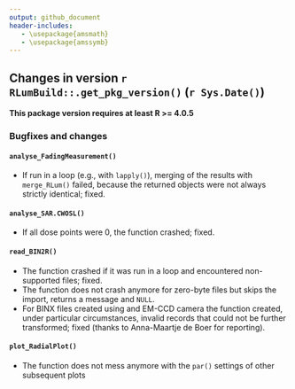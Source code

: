 ```yaml
---
output: github_document
header-includes:
   - \usepackage{amsmath}
   - \usepackage{amssymb}
---
```

<!-- NEWS.md was auto-generated by NEWS.Rmd. Please DO NOT edit by hand!-->

## Changes in version `r RLumBuild::.get_pkg_version()` (`r Sys.Date()`)

**This package version requires at least R >= 4.0.5**

### Bugfixes and changes

#### `analyse_FadingMeasurement()` 
* If run in a loop (e.g., with `lapply()`), merging of the results with `merge_RLum()` failed, 
because the returned objects were not always strictly identical; fixed. 

#### `analyse_SAR.CWOSL()` 
* If all dose points were 0, the function crashed; fixed.

#### `read_BIN2R()`
* The function crashed if it was run in a loop and encountered non-supported files; fixed.
* The function does not crash anymore for zero-byte files but skips the import, returns a message and `NULL`.
* For BINX files created using and EM-CCD camera the function created, under particular circumstances, invalid records that could not be further transformed; fixed (thanks to  Anna-Maartje de Boer for reporting).

#### `plot_RadialPlot()`
* The function does not mess anymore with the `par()` settings of other subsequent plots

